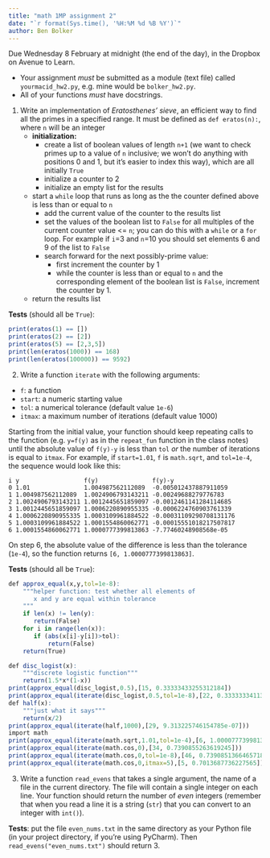 ```yaml
---
title: "math 1MP assignment 2"
date: "`r format(Sys.time(), '%H:%M %d %B %Y')`"
author: Ben Bolker
---
```


Due Wednesday 8 February at midnight (the end of the day), in the Dropbox on Avenue to Learn.

- Your assignment *must* be submitted as a module (text file) called `yourmacid_hw2.py`, e.g. mine would be `bolker_hw2.py`.
- All of your functions *must* have docstrings.

1. Write an implementation of *Eratosthenes' sieve*, an efficient way to find all the primes in a specified range.  It must be defined as `def eratos(n):`, where `n` will be an integer
    - **initialization:**
    	- create a list of boolean values of length `n+1` (we want to check primes up to a value of `n` inclusive; we won't do anything with positions 0 and 1, but it's easier to index this way), which are all initially `True`
		- initialize a counter to 2
		- initialize an empty list for the results
	- start a `while` loop that runs as long as the the counter defined above is less than or equal to `n`
	    - add the current value of the counter to the results list
		- set the values of the boolean list to `False` for all multiples of the current counter value <= `n`; you can do this with a `while` or a `for` loop. For example if `i`=3 and `n`=10 you should set elements 6 and 9 of the list to `False`
		- search forward for the next possibly-prime value:
		    - first increment the counter by 1
			- while the counter is less than or equal to `n` and the corresponding element of the boolean list is `False`, increment the counter by 1.
    - return the results list
	
**Tests** (should all be `True`):
```r
print(eratos(1) == [])
print(eratos(2) == [2])
print(eratos(5) == [2,3,5])
print(len(eratos(1000)) == 168)
print(len(eratos(100000)) == 9592)
```

2. Write a function `iterate` with the following arguments:

- `f`: a function
- `start`: a numeric starting value
- `tol`: a numerical tolerance (default value `1e-6`)
- `itmax`: a maximum number of iterations (default value 1000)

Starting from the initial value, your function should keep repeating calls to the function (e.g. `y=f(y)` as in the `repeat_fun` function in the class notes) until the absolute value of `f(y)-y` is less than `tol` *or* the number of iterations is equal to `itmax`. For example, if `start=1.01`, `f` is `math.sqrt`, and `tol=1e-4`, the sequence would look like this:

```
i y                  f(y)               f(y)-y
0 1.01               1.004987562112089  -0.005012437887911059
1 1.004987562112089  1.0024906793143211 -0.00249688279776783
2 1.0024906793143211 1.0012445651859097 -0.0012461141284114685
3 1.0012445651859097 1.0006220890955335 -0.0006224760903761339
4 1.0006220890955335 1.0003109961884522 -0.00031109290708131176
5 1.0003109961884522 1.0001554860062771 -0.00015551018217507817
6 1.0001554860062771 1.0000777399813863 -7.77460248908568e-05
```
On step 6, the absolute value of the difference is less than the tolerance (`1e-4`), so the function returns `[6, 1.0000777399813863]`.

**Tests** (should all be `True`):
```r
def approx_equal(x,y,tol=1e-8):
    """helper function: test whether all elements of
       x and y are equal within tolerance
    """
    if len(x) != len(y):
       return(False)
    for i in range(len(x)):
       if (abs(x[i]-y[i])>tol):
           return(False)
    return(True)

def disc_logist(x):
    """discrete logistic function"""
    return(1.5*x*(1-x))
print(approx_equal(disc_logist,0.5),[15, 0.33333433255312184])
print(approx_equal(iterate(disc_logist,0.5,tol=1e-8),[22, 0.33333334113969143]))
def half(x):
    """just what it says"""
    return(x/2)
print(approx_equal(iterate(half,1000),[29, 9.313225746154785e-07]))
import math
print(approx_equal(iterate(math.sqrt,1.01,tol=1e-4),[6, 1.0000777399813863]))
print(approx_equal(iterate(math.cos,0),[34, 0.7390855263619245]))
print(approx_equal(iterate(math.cos,0,tol=1e-8),[46, 0.7390851366465718]))
print(approx_equal(iterate(math.cos,0,itmax=5),[5, 0.7013687736227565]))
```

3. Write a function `read_evens` that takes a single argument, the name of a file in the current directory. The file will contain a single integer on each line. Your function should return the number of *even* integers (remember that when you read a line it is a string (`str`) that you can convert to an integer with `int()`).

**Tests**: put the file `even_nums.txt` in the same directory as your Python file (in your project directory, if you're using PyCharm). Then `read_evens("even_nums.txt")` should return 3.
